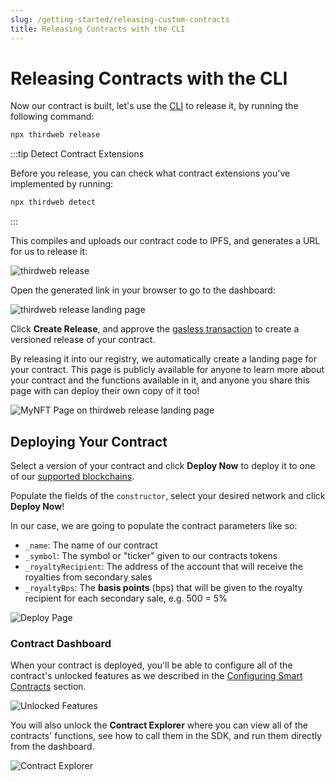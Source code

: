 ```yaml
---
slug: /getting-started/releasing-custom-contracts
title: Releasing Contracts with the CLI
---
```



# Releasing Contracts with the CLI

Now our contract is built, let's use the [CLI](https://github.com/thirdweb-dev/thirdweb-cli) to release it, by running the following command:

```bash
npx thirdweb release
```

:::tip Detect Contract Extensions

Before you release, you can check what contract extensions you've implemented by running:

```bash
npx thirdweb detect
```

:::

This compiles and uploads our contract code to IPFS, and generates a URL for us to release it:

![thirdweb release](./assets/npx-thirdweb-release.png)

Open the generated link in your browser to go to the dashboard:

![thirdweb release landing page](./assets/thirdweb-release-info.png)

Click **Create Release**, and approve the [gasless transaction](/sdk/advanced-features/gasless-transactions) to create a
versioned release of your contract.

By releasing it into our registry, we automatically create a landing page for your contract.
This page is publicly available for anyone to learn more about your contract and the functions available in it, and
anyone you share this page with can deploy their own copy of it too!

![MyNFT Page on thirdweb release landing page](./assets/npx-thirdweb-release-my-page.png)

## Deploying Your Contract

Select a version of your contract and click **Deploy Now** to deploy it to one of our [supported blockchains](https://blog.thirdweb.com/guides/which-network-should-you-use).

Populate the fields of the `constructor`, select your desired network and click **Deploy Now**!

In our case, we are going to populate the contract parameters like so:

- `_name`: The name of our contract
- `_symbol`: The symbol or "ticker" given to our contracts tokens
- `_royaltyRecipient`: The address of the account that will receive the royalties from secondary sales
- `_royaltyBps`: The **basis points** (bps) that will be given to the royalty recipient for each secondary sale, e.g. 500 = 5%

![Deploy Page](./assets/deploy-page.png)

### Contract Dashboard

When your contract is deployed, you'll be able to configure all of the
contract's unlocked features as we described in the [Configuring Smart Contracts](/getting-started/configuring-contracts) section.

![Unlocked Features](./assets/unlocked-features.png)

You will also unlock the **Contract Explorer** where you can view all of the contracts' functions, see how to call them in the SDK, and run them directly from the dashboard.

![Contract Explorer](./assets/contract-explorer.png)
